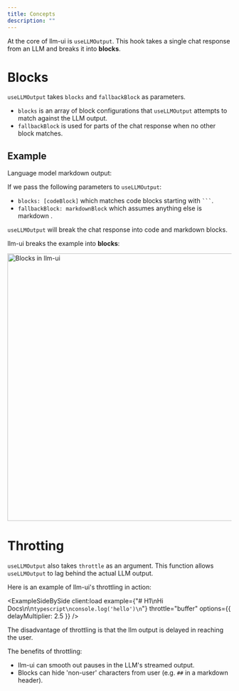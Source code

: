```yaml
---
title: Concepts
description: ""
---
```




At the core of llm-ui is `useLLMOutput`. This hook takes a single chat response from an LLM and breaks it into **blocks**.

# Blocks

`useLLMOutput` takes `blocks` and `fallbackBlock` as parameters.

- `blocks` is an array of block configurations that `useLLMOutput` attempts to match against the LLM output.
- `fallbackBlock` is used for parts of the chat response when no other block matches.

## Example

Language model markdown output:

<CodeBlock code={introExampleAll} lang="markdown" />

If we pass the following parameters to `useLLMOutput`:

- `blocks: [codeBlock]` which matches code blocks starting with <code>```</code>.
- `fallbackBlock: markdownBlock` which assumes anything else is markdown .

`useLLMOutput` will break the chat response into code and markdown blocks.

llm-ui breaks the example into **blocks**:

<Image width="600" src={blocks} alt="Blocks in llm-ui" />

# Throtting

`useLLMOutput` also takes `throttle` as an argument. This function allows `useLLMOutput` to lag behind the actual LLM output.

Here is an example of llm-ui's throttling in action:

<ExampleSideBySide
  client:load
  example={"# H1\nHi Docs\n\n```typescript\nconsole.log('hello')\n```"}
  throttle="buffer"
  options={{ delayMultiplier: 2.5 }}
/>

The disadvantage of throttling is that the llm output is delayed in reaching the user.

The benefits of throttling:

- llm-ui can smooth out pauses in the LLM's streamed output.
- Blocks can hide 'non-user' characters from user (e.g. `##` in a markdown header).
